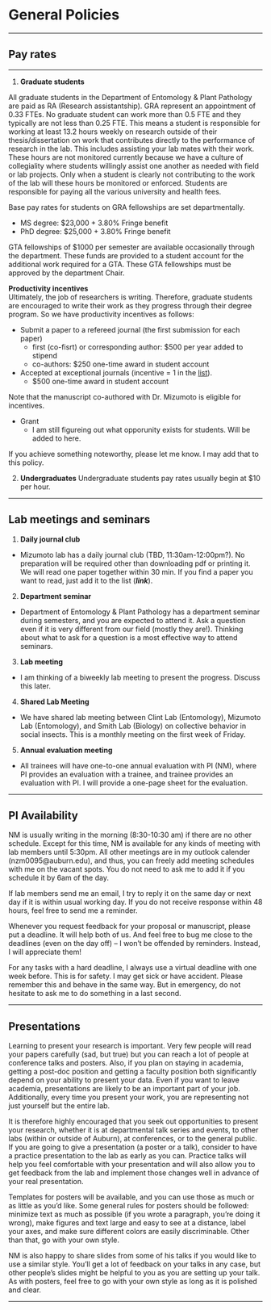 # General Policies

----------

## Pay rates
  
-------

1. **Graduate students**

All graduate students in the Department of Entomology & Plant Pathology are paid as RA (Research assistantship). GRA represent an appointment of 0.33 FTEs. No graduate student can work more than 0.5 FTE and they typically are not less than 0.25 FTE. This means a student is responsible for working at least 13.2 hours weekly on research outside of their thesis/dissertation on work that contributes directly to the performance of research in the lab. This includes assisting your lab mates with their work. These hours are not monitored currently because we have a culture of collegiality where students willingly assist one another as needed with field or lab projects. Only when a student is clearly not contributing to the work of the lab will these hours be monitored or enforced. Students are responsible for paying all the various university and health fees.   

Base pay rates for students on GRA fellowships are set departmentally.

* MS degree: $23,000 + 3.80% Fringe benefit
* PhD degree: $25,000 + 3.80% Fringe benefit

GTA fellowships of $1000 per semester are available occasionally through the department. These funds are provided to a student account for the additional work required for a GTA. These GTA fellowships must be approved by the department Chair.

**Productivity incentives**  
Ultimately, the job of researchers is writing. Therefore, graduate students are encouraged to write their work as they progress through their degree program. So we have productivity incentives as follows:

* Submit a paper to a refereed journal (the first submission for each paper)
  + first (co-fisrt) or corresponding author: $500 per year added to stipend 
  + co-authors: $250 one-time award in student account
  
* Accepted at exceptional journals (incentive = 1 in the [list](https://docs.google.com/spreadsheets/d/1tNzj1UMuvO9vShVRI0QanOSFvRSSd8Q5cm1ndOqWjYg/edit?gid=1450194090#gid=1450194090)).
  + $500 one-time award in student account

Note that the manuscript co-authored with Dr. Mizumoto is eligible for incentives.

* Grant
  + I am still figureing out what opporunity exists for students. Will be added to here.

<!--
These following incentives for developing skills in grant writing. All proposals must have D.Held as a co-author to be eligible for incentives. An application package typically includes formatted (according to the RFA/RFP) sections, budget narrative and budget. The Narrative also outlined in the RFP is the single largest component of each package. We must have the package complete 2 wk in advance of the deadline published in the RFA. Intention to submit should be done no less than 30 d before the grant deadline.
-->
If you achieve something noteworthy, please let me know. I may add that to this policy.

<!-- Most student pay is tied to grant funded projects. The pay rates written into those projects are finite and not subject to within project increases. Any disparity between grant funded assistantships and the departmental minimums will be addressed if soft funds are available. Some students may also be partially supported with a Departmental GRA fellowship. These fellowships contribute a maximum of $16,000 annually to the base pay rates for GRA fellowships listed below. Base pay rates for students on GRA fellowships are set departmentally through a vote of the faculty. Students are responsible for paying all the various university and health fees. The following annual pay rates (approved by the dept faculty in 2017) vary by degree program.

· State or commodity grants:

o Write narrative and manage funded project, budget, and annual reports

§ $500 per year added to stipend when submitted and accepted by sponsor.

§ Another $500 per year added to stipend when project is funded or funds disbursed.

§ Must see project through to completion with required report or funds rescinded.

§ Max of 3 per year.

§ Examples; IR-4, Commodity board grants, Chemical company grants/awards, contracts, Alabama Specialty Crop Block grants

· Federal grant:

o Co-author a proposal with D. Held, develop and manage the budget, write annual reports

o $1500 per year added to stipend when a proposal is submitted by Research office and accepted by sponsor.

o Salary up to $30,000 per year in budget if accepted, and 2% per year pay rate increase in budget.

o If IDC is 42% then another $1500 annually from IDC each year the grant funded. If NSF, then $2000 annually from IDC to stipend.

o Must completed annual reports or funds rescinded.

· Incentive for authoring a AAES proposal. Students that draft and assemble an AAES grant proposal package will receive a $500 payment in their student account upon acceptance of the submission. The grant must have a budget for the Held lab and must have D Held as lead or co-PI. The AAES rules related to PI eligibility apply but this incentive has no other limits on how often it can be applied during a student’s time in the lab.
-->

2. **Undergraduates**
Undergraduate students pay rates usually begin at $10 per hour.

----------

## Lab meetings and seminars

1. **Daily journal club**
  + Mizumoto lab has a daily journal club (TBD, 11:30am-12:00pm?). No preparation will be required other than downloading pdf or printing it. We will read one paper together within 30 min. If you find a paper you want to read, just add it to the list (___link___).
  
2. **Department seminar**
  + Department of Entomology & Plant Pathology has a department seminar during semesters, and you are expected to attend it. Ask a question even if it is very different from our field (mostly they are!). Thinking about what to ask for a question is a most effective way to attend seminars.

3. **Lab meeting**
  + I am thinking of a biweekly lab meeting to present the progress. Discuss this later.

4. **Shared Lab Meeting**
  + We have shared lab meeting between Clint Lab (Entomology), Mizumoto Lab (Entomology), and Smith Lab (Biology) on collective behavior in social insects. This is a monthly meeting on the first week of Friday.

5. **Annual evaluation meeting**
  + All trainees will have one-to-one annual evaluation with PI (NM), where PI provides an evaluation with a trainee, and trainee provides an evaluation with PI. I will provide a one-page sheet for the evaluation.

----------
 
## PI Availability

NM is usually writing in the morning (8:30-10:30 am) if there are no other schedule. Except for this time, NM is available for any kinds of meeting with lab members until 5:30pm. All other meetings are in my outlook calender (nzm0095@auburn.edu), and thus, you can freely add meeting schedules with me on the vacant spots. You do not need to ask me to add it if you schedule it by 6am of the day.  
 
If lab members send me an email, I try to reply it on the same day or next day if it is within usual working day. If you do not receive response within 48 hours, feel free to send me a reminder.
 
Whenever you request feedback for your proposal or manuscript, please put a deadline. It will help both of us. And feel free to bug me close to the deadlines (even on the day off) -- I won't be offended by reminders. Instead, I will appreciate them!
 
For any tasks with a hard deadline, I always use a virtual deadline with one week before. This is for safety. I may get sick or have accident. Please remember this and behave in the same way. But in emergency, do not hesitate to ask me to do something in a last second.
 
----------

## Presentations

Learning to present your research is important. Very few people will read your papers carefully (sad, but true) but you can reach a lot of people at conference talks and posters. Also, if you plan on staying in academia, getting a post-doc position and getting a faculty position both significantly depend on your ability to present your data. Even if you want to leave academia, presentations are likely to be an important part of your job. Additionally, every time you present your work, you are representing not just yourself but the entire lab.

It is therefore highly encouraged that you seek out opportunities to present your research, whether it is at departmental talk series and events, to other labs (within or outside of Auburn), at conferences, or to the general public. If you are going to give a presentation (a poster or a talk), consider to have a practice presentation to the lab as early as you can. Practice talks will help you feel comfortable with your presentation and will also allow you to get feedback from the lab and implement those changes well in advance of your real presentation.
 
Templates for posters will be available, and you can use those as much or as little as you’d like. Some general rules for posters should be followed: minimize text as much as possible (if you wrote a paragraph, you’re doing it wrong), make figures and text large and easy to see at a distance, label your axes, and make sure different colors are easily discriminable. Other than that, go with your own style.
 
NM is also happy to share slides from some of his talks if you would like to use a similar style. You’ll get a lot of feedback on your talks in any case, but other people’s slides might be helpful to you as you are setting up your talk. As with posters, feel free to go with your own style as long as it is polished and clear.

----------
<!--
## Recommendation Letters
 
Letters of recommendation are extremely important for getting new positions and grants. You can count on NM to write you a letter if you have been in the lab at least one year (it’s hard to really know someone if they have only been around for a few months). Exceptions can be made if students or post-docs are applying for fellowships shortly after starting in the lab. If you need a letter, notify NM as soon as possible with the deadline and send your CV and any relevant instructions for the content of the letter. If the letter is for a grant, also include your specific aims. 
-->


